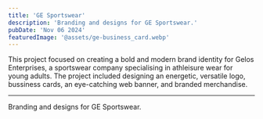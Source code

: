 ```yaml
---
title: 'GE Sportswear'
description: 'Branding and designs for GE Sportswear.'
pubDate: 'Nov 06 2024'
featuredImage: '@assets/ge-business_card.webp'
---
```




This project focused on creating a bold and modern brand identity for Gelos Enterprises, a sportswear company specialising in athleisure wear for young adults. The project included designing an energetic, versatile logo, bussiness cards,  an eye-catching web banner, and branded merchandise.



---


Branding and designs for GE Sportswear.
